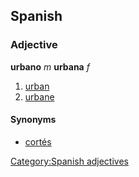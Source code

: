 == Spanish ==
=== Adjective ===
'''urbano''' ''m'' '''urbana''' ''f''
# [[urban]]
# [[urbane]]

==== Synonyms ====
*[[cortés]]

[[Category:Spanish adjectives]]
